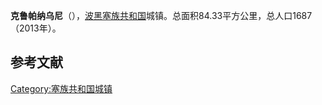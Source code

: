 {{Infobox settlement
| name                    = 克鲁帕纳乌尼
| native_name             = {{lang|sr|Крупа на Уни}}<br>Krupa na Uni
| settlement_type         = 市镇
| image_skyline           = 
| imagesize               = 
| image_caption           = 
| image_flag              = 
| flag_size               = 
| image_shield            = 
| shield_size             = 
| pushpin_map             = Bosnia
| pushpin_label_position  = 
| pushpin_map_caption     = 在波黑的位置
| latd  =44 |latm  =53  |lats  = |latNS  = N 
| longd =16   |longm =9 |longs = |longEW = E 
| coordinates_type        = region:ES_type:city
| coordinates_display     = inline,title
| image_map               = Krupa na Uni municipality.svg
| map_caption             = 在波黑的位置
| subdivision_type        = 国家
| subdivision_name        = 波黑
| subdivision_type1       = [[波斯尼亚和黑塞哥维那政区|政治实体]]
| subdivision_name1       = [[塞族共和国|塞族共和国]]
| area_total_km2          = 84.33
| elevation_m             = 
| population_total        = 1687
| population_as_of        = 2013年
| population_density_km2  = auto
| timezone1               = [[欧洲中部时间|CET]]
| utc_offset1             = +1
| timezone1_DST           = [[欧洲中部夏令时间|CEST]]
| utc_offset1_DST         = +2
| postal_code_type        = 邮编
| postal_code             = 
| footnotes               = 
}}
'''克鲁帕纳乌尼'''（{{lang-sr|Крупа на Уни}}），[[波黑|波黑]][[塞族共和国|塞族共和国]]城镇。总面积84.33平方公里，总人口1687 （2013年）。

==参考文献==
{{reflist}}

[[Category:塞族共和国城镇|Category:塞族共和国城镇]]